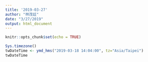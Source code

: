 ```yaml
---
title: '2019-03-27'
author: "林茂廷"
date: "3/27/2019"
output: html_document
---
```


```r
knitr::opts_chunk$set(echo = TRUE)
```

```r
Sys.timezone()
twDateTime <- ymd_hms("2019-03-18 14:04:00", tz="Asia/Taipei")
twDateTime
```